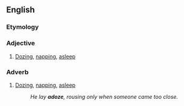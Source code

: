 ==English==

===Etymology===
{{prefix|en|a|doze}}

===Adjective===
{{en-adj|-}}

# [[doze|Dozing]], [[nap|napping]], [[asleep]]

===Adverb===
{{en-adv|-}}

# [[doze|Dozing]], [[nap|napping]], [[asleep]]
#: ''He lay '''adoze''', rousing only when someone came too close.''